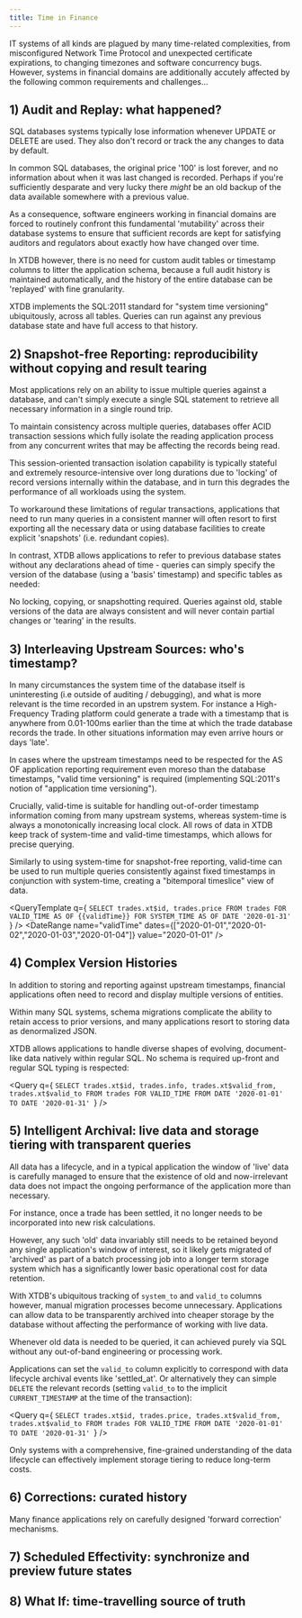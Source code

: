 ```yaml
---
title: Time in Finance
---
```



IT systems of all kinds are plagued by many time-related complexities, from misconfigured Network Time Protocol and unexpected certificate expirations, to changing timezones and software concurrency bugs. However, systems in financial domains are additionally accutely affected by the following common requirements and challenges...

## 1) Audit and Replay: what happened?

SQL databases systems typically lose information whenever UPDATE or DELETE are used. They also don't record or track the any changes to data by default.

<Fiddle>
  <Txs txs="INSERT INTO trades (xt$id, price) VALUES (1, 100);" />
  <Txs txs="UPDATE trades SET price = 150 WHERE trades.xt$id = 1;" />
  <Query q={
`SELECT trades.xt$id, trades.price
  FROM trades
`}
/>
</Fiddle>

In common SQL databases, the original price '100' is lost forever, and no information about when it was last changed is recorded. Perhaps if you're sufficiently desparate and very lucky there _might_ be an old backup of the data available somewhere with a previous value.

As a consequence, software engineers working in financial domains are forced to routinely confront this fundamental 'mutability' across their database systems to ensure that sufficient records are kept for satisfying auditors and regulators about exactly how have changed over time.

In XTDB however, there is no need for custom audit tables or timestamp columns to litter the application schema, because a full audit history is maintained automatically, and the history of the entire database can be 'replayed' with fine granularity.

<Fiddle>
  <Txs txs="INSERT INTO trades (xt$id, price) VALUES (1, 100);" />
  <Txs txs="UPDATE trades SET price = 150 WHERE trades.xt$id = 1;" />
  <Query q={
`SELECT trades.xt$id, trades.price, trades.xt$system_from, trades.xt$system_to
  FROM trades FOR ALL SYSTEM_TIME
`}
/>
</Fiddle>

XTDB implements the SQL:2011 standard for "system time versioning" ubiquitously, across all tables. Queries can run against any previous database state and have full access to that history.

## 2) Snapshot-free Reporting: reproducibility without copying and result tearing

Most applications rely on an ability to issue multiple queries against a database, and can't simply execute a single SQL statement to retrieve all necessary information in a single round trip.

To maintain consistency across multiple queries, databases offer ACID transaction sessions which fully isolate the reading application process from any concurrent writes that may be affecting the records being read.

This session-oriented transaction isolation capability is typically stateful and extremely resource-intensive over long durations due to 'locking' of record versions internally within the database, and in turn this degrades the performance of all workloads using the system.

To workaround these limitations of regular transactions, applications that need to run many queries in a consistent manner will often resort to first exporting all the necessary data or using database facilities to create explicit 'snapshots' (i.e. redundant copies).

In contrast, XTDB allows applications to refer to previous database states without any declarations ahead of time - queries can simply specify the version of the database (using a 'basis' timestamp) and specific tables as needed:

<Fiddle>
  <Txs systemTime="2020-01-01"
       txs="INSERT INTO trades (xt$id, price) VALUES (1, 100);" />
  <Txs systemTime="2020-01-02"
       txs="INSERT INTO trades (xt$id, price) VALUES (1, 150);" />
  <Query q={
`SELECT trades.xt$id, trades.price
  FROM trades FOR SYSTEM_TIME AS OF DATE '2020-01-01'
`} />
</Fiddle>

No locking, copying, or snapshotting required. Queries against old, stable versions of the data are always consistent and will never contain partial changes or 'tearing' in the results.

## 3) Interleaving Upstream Sources: who's timestamp?

In many circumstances the system time of the database itself is uninteresting (i.e outside of auditing / debugging), and what is more relevant is the time recorded in an upstrem system. For instance a High-Frequency Trading platform could generate a trade with a timestamp that is anywhere from 0.01-100ms earlier than the time at which the trade database records the trade. In other situations information may even arrive hours or days 'late'.

In cases where the upstream timestamps need to be respected for the AS OF application reporting requirement even moreso than the database timestamps, "valid time versioning" is required (implementing SQL:2011's notion of "application time versioning").

Crucially, valid-time is suitable for handling out-of-order timestamp information coming from many upstream systems, whereas system-time is always a monotonically increasing local clock. All rows of data in XTDB keep track of system-time and valid-time timestamps, which allows for precise querying.

Similarly to using system-time for snapshot-free reporting, valid-time can be used to run multiple queries consistently against fixed timestamps in conjunction with system-time, creating a "bitemporal timeslice" view of data.

<Fiddle autoLoad>
  <Txs systemTime="2020-01-02"
       txs={
`INSERT INTO trades (xt$id, price, xt$valid_from)
VALUES (2, 200, DATE '2020-01-02');`} />
  <Txs systemTime="2020-01-03"
       txs={
`INSERT INTO trades (xt$id, price, xt$valid_from)
VALUES (1, 100, DATE '2020-01-01');`} />
  <Txs systemTime="2020-01-04"
       txs={
`INSERT INTO trades (xt$id, price, xt$valid_from)
VALUES (4, 400, DATE '2020-01-04');`} />

  <QueryTemplate q={
`SELECT trades.xt$id, trades.price
  FROM trades FOR VALID_TIME AS OF {{validTime}}
              FOR SYSTEM_TIME AS OF DATE '2020-01-31'
`} />
  <DateRange name="validTime" dates={["2020-01-01","2020-01-02","2020-01-03","2020-01-04"]} value="2020-01-01" />
</Fiddle>

## 4) Complex Version Histories

In addition to storing and reporting against upstream timestamps, financial applications often need to record and display multiple versions of entities.

Within many SQL systems, schema migrations complicate the ability to retain access to prior versions, and many applications resort to storing data as denormalized JSON.

XTDB allows applications to handle diverse shapes of evolving, document-like data natively within regular SQL. No schema is required up-front and regular SQL typing is respected:

<Fiddle>
  <Txs systemTime="2020-01-02"
       txs={
`INSERT INTO trades (xt$id, info, xt$valid_from)
VALUES (1, {'price': 100}, DATE '2020-01-01');`} />
  <Txs systemTime="2020-01-03"
       txs={
`UPDATE trades
SET info = {'price': 100, 'qty': 5}
WHERE trades.xt$id = 1;`} />
  <Txs systemTime="2020-01-04"
       txs={
`UPDATE trades
SET info = {'price': 101,
            'qty': 4,
	    'model_params':[3.14, DATE '2020-06-01']}
WHERE trades.xt$id = 1;`} />

  <Query q={
`SELECT trades.xt$id, trades.info, trades.xt$valid_from, trades.xt$valid_to
  FROM trades FOR VALID_TIME FROM DATE '2020-01-01' TO DATE '2020-01-31'
`} />
</Fiddle>

## 5) Intelligent Archival: live data and storage tiering with transparent queries

All data has a lifecycle, and in a typical application the window of 'live' data is carefully managed to ensure that the existence of old and now-irrelevant data does not impact the ongoing performance of the application more than necessary.

For instance, once a trade has been settled, it no longer needs to be incorporated into new risk calculations.

However, any such 'old' data invariably still needs to be retained beyond any single application's window of interest, so it likely gets migrated of 'archived' as part of a batch processing job into a longer term storage system which has a significantly lower basic operational cost for data retention.

With XTDB's ubiquitous tracking of `system_to` and `valid_to` columns however, manual migration processes become unnecessary. Applications can allow data to be transparently archived into cheaper storage by the database without affecting the performance of working with live data.

Whenever old data is needed to be queried, it can achieved purely via SQL without any out-of-band engineering or processing work.

Applications can set the `valid_to` column explicitly to correspond with data lifecycle archival events like 'settled_at'. Or alternatively they can simple `DELETE` the relevant records (setting `valid_to` to the implicit `CURRENT_TIMESTAMP` at the time of the transaction):

<Fiddle>
  <Txs systemTime="2020-01-02"
       txs={
`INSERT INTO trades (xt$id, price, xt$valid_from)
VALUES (1, 100, DATE '2020-01-01');`} />
  <Txs systemTime="2020-01-03"
       txs={
`UPDATE trades SET price = 105
WHERE trades.xt$id = 1;`} />
  <Txs systemTime="2020-01-10"
       txs={
`DELETE FROM trades
WHERE trades.xt$id = 1;`} />

  <Query q={
`SELECT trades.xt$id, trades.price, trades.xt$valid_from, trades.xt$valid_to
  FROM trades FOR VALID_TIME FROM DATE '2020-01-01' TO DATE '2020-01-31'
`} />
</Fiddle>

Only systems with a comprehensive, fine-grained understanding of the data lifecycle can effectively implement storage tiering to reduce long-term costs.

## 6) Corrections: curated history

Many finance applications rely on carefully designed 'forward correction' mechanisms.

## 7) Scheduled Effectivity: synchronize and preview future states

## 8) What If: time-travelling source of truth